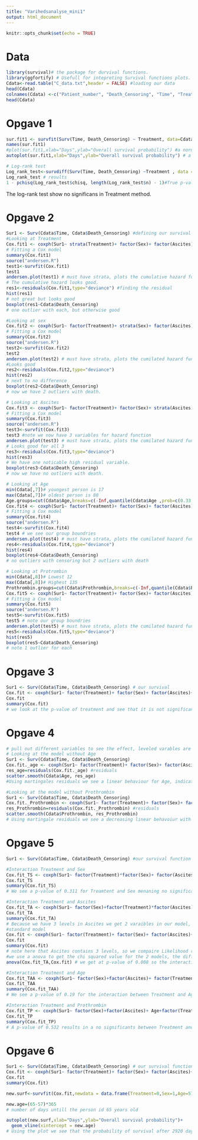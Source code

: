```yaml
---
title: "Varihedsanalyse_mini1"
output: html_document
---
```


```r
knitr::opts_chunk$set(echo = TRUE)
```

# Data 
```r
library(survival)# the package for durvival functions.
library(ggfortify) # Usefull for intepreting Survival functions plots.
Cdata<-read.table("C_data.txt",header = FALSE) #loading our data
head(Cdata) 
colnames(Cdata) <-c("Patient_number", "Death_Censoring", "Time", "Treatment", "Sex", "Ascites", "Age", "Prothrombin") #adding names
head(Cdata)
```
# Opgave 1
```r
sur.fit1 <- survfit(Surv(Time, Death_Censoring) ~ Treatment, data=Cdata)# constructing Survival function
names(sur.fit1)
#plot(sur.fit1,xlab="Days",ylab="Overall survival probability") #a normal plot
autoplot(sur.fit1,xlab="Days",ylab="Overall survival probability") # a clear plot

# Log-rank test
Log_rank_test<-survdiff(Surv(Time, Death_Censoring) ~Treatment , data = Cdata)
Log_rank_test # results
1 - pchisq(Log_rank_test$chisq, length(Log_rank_test$n) - 1)#True p-value
```
The log-rank test show no significans in Treatment method.

# Opgave 2
```r
Sur1 <- Surv(Cdata$Time, Cdata$Death_Censoring) #defining our survival function
#Looking at Treatment
Cox.fit1 <- coxph(Sur1~ strata(Treatment)+ factor(Sex)+ factor(Ascites)+ Age+ Prothrombin, data = Cdata)
# Fitting a Cox model
summary(Cox.fit1)
source("andersen.R")
test1<-survfit(Cox.fit1)
test1
andersen.plot(test1) # must have strata, plots the cumulative hazard function for the levels of the strata variable
# The cumulative hazard looks good.
res1<-residuals(Cox.fit1,type="deviance") #finding the residual
hist(res1)
# not great but looks good
boxplot(res1~Cdata$Death_Censoring)
# one outlier with each, but otherwise good

#Looking at sex
Cox.fit2 <- coxph(Sur1~ factor(Treatment)+ strata(Sex)+ factor(Ascites)+ Age+ Prothrombin, data = Cdata)
# Fitting a Cox model
summary(Cox.fit2)
source("andersen.R")
test2<-survfit(Cox.fit2)
test2
andersen.plot(test2) # must have strata, plots the cumilated hazard function for the levels of the strata variable
#Looks good
res2<-residuals(Cox.fit2,type="deviance")
hist(res2)
# next to no difference
boxplot(res2~Cdata$Death_Censoring)
# now we have 2 outliers with death.

# Looking at Ascites
Cox.fit3 <- coxph(Sur1~ factor(Treatment)+ factor(Sex)+ strata(Ascites)+ Age+ Prothrombin, data = Cdata)
# Fitting a Cox model
summary(Cox.fit3)
source("andersen.R")
test3<-survfit(Cox.fit3)
test3 #note we now have 3 variables for hazard function
andersen.plot(test3) # must have strata, plots the cumilated hazard function for the levels of the strata variable
# Looks good for all 3
res3<-residuals(Cox.fit3,type="deviance")
hist(res3)
# We have one noticable high residual variable.
boxplot(res3~Cdata$Death_Censoring)
# now we have no outliers with death.

# Looking at Age
min(Cdata[,7])# youngest person is 17
max(Cdata[,7])# oldest person is 80
Age.groups=cut(Cdata$Age,breaks=c(-Inf,quantile(Cdata$Age ,prob=c(0.33,0.66)),Inf)) #devides the Age into 3 groups
Cox.fit4 <- coxph(Sur1~ factor(Treatment)+ factor(Sex)+ factor(Ascites)+ strata(Age.groups)+ Prothrombin, data = Cdata)
# Fitting a Cox model
summary(Cox.fit4)
source("andersen.R")
test4<-survfit(Cox.fit4)
test4 # we see our group boundries
andersen.plot(test4) # must have strata, plots the cumilated hazard function for the levels of the strata variable
res4<-residuals(Cox.fit4,type="deviance")
hist(res4)
boxplot(res4~Cdata$Death_Censoring)
# no outliers with censoring but 2 outliers with death

# Looking at Protrombin
min(Cdata[,8])# Lowest 12
max(Cdata[,8])# Highest 135
Prothrombin.groups=cut(Cdata$Prothrombin,breaks=c(-Inf,quantile(Cdata$Prothrombin ,prob=c(0.33,0.66)),Inf)) #devides the Age into 3 groups
Cox.fit5 <- coxph(Sur1~ factor(Treatment)+ factor(Sex)+ factor(Ascites)+ Age+ strata(Prothrombin.groups), data = Cdata)
# Fitting a Cox model
summary(Cox.fit5)
source("andersen.R")
test5<-survfit(Cox.fit5)
test5 # note our group boundries
andersen.plot(test5) # must have strata, plots the cumilated hazard function for the levels of the strata variable
res5<-residuals(Cox.fit5,type="deviance")
hist(res5)
boxplot(res5~Cdata$Death_Censoring)
# note 1 outlier for each
```

# Opgave 3
```r
Sur1 <- Surv(Cdata$Time, Cdata$Death_Censoring) # our survival
Cox.fit <- coxph(Sur1~ factor(Treatment)+ factor(Sex)+ factor(Ascites)+ Age+ Prothrombin, data = Cdata)
Cox.fit
summary(Cox.fit)
# we look at the p-value of treatment and see that it is not significant, resulting in Treatment not affecting the result.
```

# Opgave 4
```r
# pull out different variables to see the effect, leveled varables are not of intresed since all information have be extracted.
# Looking at the model without Age
Sur1 <- Surv(Cdata$Time, Cdata$Death_Censoring)
Cox.fit._age <- coxph(Sur1~ factor(Treatment)+ factor(Sex)+ factor(Ascites)+ Prothrombin, data = Cdata) # Fitting Cox model
res_age=residuals(Cox.fit._age) #residuals
scatter.smooth(Cdata$Age, res_age)
#Using martingales residuals we see a linear behaviour for Age, indicating that using Age as a linear term is correct.

#Looking at the model without Prothrombin
Sur1 <- Surv(Cdata$Time, Cdata$Death_Censoring)
Cox.fit._Prothrombin <- coxph(Sur1~ factor(Treatment)+ factor(Sex)+ factor(Ascites)+ Age, data = Cdata) # Fitting Cox model
res_Prothrombin=residuals(Cox.fit._Prothrombin) #residuals
scatter.smooth(Cdata$Prothrombin, res_Prothrombin)
# Using martingale residuals we see a decreasing linear behavoiur with a small curv in the middel, showing that using Prothrombin as a linear term is correct.

```

# Opgave 5
```r
Sur1 <- Surv(Cdata$Time, Cdata$Death_Censoring) #our survival function

#Interaction Treatment and Sex
Cox.fit_TS <- coxph(Sur1~ factor(Treatment)*factor(Sex)+ factor(Ascites)+ Age+ Prothrombin, data = Cdata)
Cox.fit_TS
summary(Cox.fit_TS)
# We see a p-value of 0.311 for Treamtent and Sex menaning no significant interaction is present. 

#Interaction Treatment and Ascites
Cox.fit_TA <- coxph(Sur1~ factor(Sex)+factor(Treatment)*factor(Ascites)+ Age+ Prothrombin, data = Cdata)
Cox.fit_TA
summary(Cox.fit_TA)
# Because we have 3 levels in Ascites we get 2 varaibles in our model, each has a significans accounting to the p-value, however it is adviced to look at the model as a whole and compaire it to the orginal model.
#standard model
Cox.fit <- coxph(Sur1~ factor(Treatment)+ factor(Sex)+ factor(Ascites)+ Age+ Prothrombin, data = Cdata)
Cox.fit
summary(Cox.fit)
# note here that Ascites contains 3 levels, so we compaire Likelihood ratio tests against the standard model
#we use a anova to get the chi squared value for the 2 models, the difference in likelihood ratio test is 139.1-129.5=9.4 and the DF is 8-6=2
anova(Cox.fit_TA,Cox.fit) # we get at p-value of 0.008 so the interaction between Treatment and Ascites is significant.

#Interaction Treatment and Age
Cox.fit_TAA <- coxph(Sur1~ factor(Sex)+factor(Ascites)+ factor(Treatment)*Age+ Prothrombin, data = Cdata)
Cox.fit_TAA
summary(Cox.fit_TAA)
# We see a p-value of 0.19 for the interaction between Treatment and Age, meaning it is not significant.

#Interaction Treatment and Prothrombin
Cox.fit_TP <- coxph(Sur1~ factor(Sex)+factor(Ascites)+ Age+factor(Treatment)*Prothrombin, data = Cdata)
Cox.fit_TP
summary(Cox.fit_TP)
# A p-value of 0.532 results in a no significants between Treatment and Prothrombin.

```

# Opgave 6
```r
Sur1 <- Surv(Cdata$Time, Cdata$Death_Censoring) # our survival function
Cox.fit <- coxph(Sur1~ factor(Treatment)+ factor(Sex)+ factor(Ascites)+ Age+ Prothrombin, data = Cdata) #Cox model
Cox.fit
summary(Cox.fit)

new.surf<-survfit(Cox.fit,newdata = data.frame(Treatment=0,Sex=1,Age=57,Ascites=1,Prothrombin=85)) #our survival function for the specified person

new.age=(65-57)*365
# number of days untill the person id 65 years old

autoplot(new.surf,xlab="Days",ylab="Overall survival probability")+
  geom_vline(xintercept = new.age)
# Using the plot we see that the probability of survival after 2920 days, at 65 years old, is approximately 25%.
```


